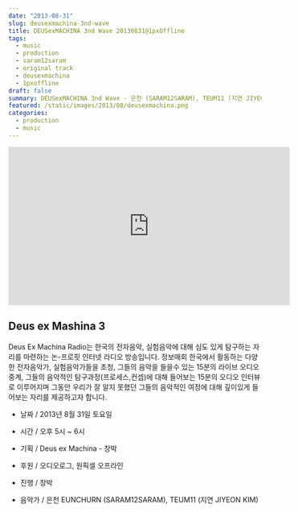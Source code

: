 ```yaml
---
date: "2013-08-31"
slug: deusexmachina-3nd-wave
title: DEUSexMACHINA 3nd Wave 20130831@1pxOffline
tags:
  - music
  - production
  - saram12saram
  - original track
  - deusexmachina
  - 1pxoffline
draft: false
summary: DEUSexMACHINA 3nd Wave - 은천 (SARAM12SARAM), TEUM11 (지연 JIYEON KIM) / 20130831 @ 1pxOffline
featured: /static/images/2013/08/deusexmachina.png
categories:
  - production
  - music
---
```


<div className="aspect-ratio container flex justify-center">
  <iframe
    width="560"
    height="315"
    src="https://www.youtube.com/embed/WDsKExFPins"
    frameBorder="0"
    allow="accelerometer; autoplay; clipboard-write; encrypted-media; gyroscope; picture-in-picture"
    webkitallowfullscreen="true"
    mozallowfullscreen="true"
    allowFullScreen
  ></iframe>
</div>

## Deus ex Mashina 3

Deus Ex Machina Radio는 한국의 전자음악, 실험음악에 대해 심도 있게 탐구하는 자리를 마련하는 논-프로핏 인터넷 라디오 방송입니다.
정보매회 한국에서 활동하는 다양한 전자음악가, 실험음악가들을 초청, 그들의 음악을 들을수 있는 15분의 라이브 오디오 중계, 그들의 음악적인 탐구과정(프로세스,컨셉)에 대해 들어보는 15분의 오디오 인터뷰로 이루어지며 그동안 우리가 잘 알지 못했던 그들의 음악적인 여정에 대해 깊이있게 들어보는 자리를 제공하고자 합니다.

- 날짜 / 2013년 8월 31일 토요일
- 시간 / 오후 5시 ~ 6시
- 기획 / Deus ex Machina - 창박
- 후원 / 오디오로그, 원픽셀 오프라인

- 진행 / 창박
- 음악가 / 은천 EUNCHURN (SARAM12SARAM), TEUM11 (지연 JIYEON KIM)
